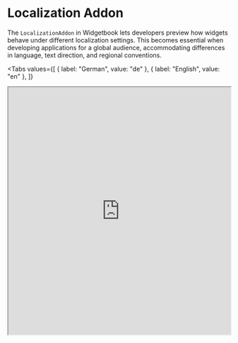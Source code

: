 # Localization Addon

The `LocalizationAddon` in Widgetbook lets developers preview how widgets behave under
different localization settings. This becomes essential when developing applications for a
global audience, accommodating differences in language, text direction, and regional
conventions.

<Tabs
  values={[
    { label: "German", value: "de" },
    { label: "English", value: "en" },
  ]}
>
  <TabItem value="de">
    <iframe
      src="https://demo.widgetbook.io/#/?path=features/basket/basketscreen/default&device={name:None}&locale={name:de}&preview"
      width="100%"
      height="560px"
    />
  </TabItem>
  <TabItem value="en">
    <iframe
      src="https://demo.widgetbook.io/#/?path=features/basket/basketscreen/default&device={name:None}&locale={name:en}&preview"
      width="100%"
      height="560px"
    />
  </TabItem>
</Tabs>

## Usage

<Info>
  This guide assumes that you are using the
  [`flutter_localizations`](https://docs.flutter.dev/ui/accessibility-and-internationalization/internationalization#introduction-to-localizations-in-flutter)
  package. If you are not using it, you can skip steps 1-3.
</Info>

You need to export the `supportedLocales` and `localizationsDelegates` from your app, so that you can use them in Widgetbook. You can do so as follows:

1. Change the `l10n.yaml` file by setting the [`synthetic-package`](https://docs.flutter.dev/ui/accessibility-and-internationalization/internationalization#configuring-the-l10n-yaml-file:~:text=won%27t%20be%20generated.-,synthetic%2Dpackage,-Determines%20whether%20the) option to `false`:

   ```yaml title='l10n.yaml'
   arb-dir: lib/l10n
   template-arb-file: app_en.arb
   output-localization-file: app_localizations.dart
   synthetic-package: false  // [!code highlight]
   ```

1. Update your `.gitignore` file to include the generated localization files:

   ```gitignore title='.gitignore'
   # Generated localization files
   lib/l10n/*.dart
   ```

1. Generate the localization files by running the following command:

   ```bash
   flutter gen-l10n
   ```

1. Add the addon to your Widgetbook app:

   ```dart title=widgetbook/lib/main.dart
   import 'package:my_app/l10n/app_localizations.dart';  // [!code highlight]
   import 'package:widgetbook/widgetbook.dart';

   class WidgetbookApp extends StatelessWidget {
     const WidgetbookApp({super.key});

     @override
     Widget build(BuildContext context) {
       return Widgetbook(
         // ...
         addons: [
           LocalizationAddon( // [!code highlight]
             locales: AppLocalizations.supportedLocales, // [!code highlight]
             localizationsDelegates: AppLocalizations.localizationsDelegates, // [!code highlight]
           ), // [!code highlight]
         ],
       );
     }
   }
   ```

## Order

The order of this addon doesn't matter, you can place it anywhere in the list of addons.

## Multi-snapshot Support

The `LocalizationAddon` is supported in the [Multi Snapshot Reviews](/cloud/reviews/multi-snapshot) via the `LocalizationAddonConfig`. Here's how to configure it:

```dart title=widgetbook/lib/main.dart
import 'package:my_app/l10n/app_localizations.dart';  // [!code highlight]
import 'package:widgetbook/widgetbook.dart';
import 'package:widgetbook_annotation/widgetbook_annotation.dart';

@App(
  cloudAddonsConfigs: {
    'German': [
      LocalizationAddonConfig('de'), // [!code highlight]
    ],
    'English': [
      LocalizationAddonConfig('en'), // [!code highlight]
    ],
  },
)
class WidgetbookApp extends StatelessWidget {
  const WidgetbookApp({super.key});

  @override
  Widget build(BuildContext context) {
    return Widgetbook(
      // ...
      addons: [
        LocalizationAddon( // [!code highlight]
          locales: AppLocalizations.supportedLocales, // [!code highlight]
          localizationsDelegates: AppLocalizations.localizationsDelegates, // [!code highlight]
        ), // [!code highlight]
      ],
    );
  }
}
```
